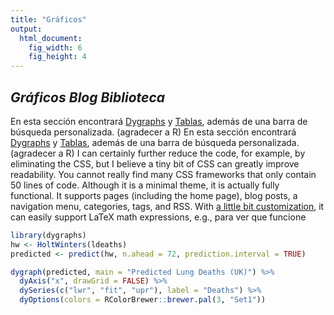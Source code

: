 ```yaml
---
title: "Gráficos"
output:
  html_document:
    fig_width: 6
    fig_height: 4
---
```


## _Gráficos_  _Blog_ _Biblioteca_ 

En esta sección encontrará [Dygraphs]() y [Tablas](), además de una barra de búsqueda personalizada. (agradecer a R) En esta sección encontrará [Dygraphs]() y [Tablas](), además de una barra de búsqueda personalizada. (agradecer a R) I can certainly further reduce the code, for example, by eliminating the CSS, but I believe a tiny bit of CSS can greatly improve readability. You cannot really find many CSS frameworks that only contain 50 lines of code. Although it is a minimal theme, it is actually fully functional. It supports pages (including the home page), blog posts, a navigation menu, categories, tags, and RSS. With [a little bit customization](https://github.com/yihui/hugo-xmin/blob/master/exampleSite/layouts/partials/foot_custom.html), it can easily support LaTeX math expressions, e.g.,
para ver que funcione



```r
library(dygraphs)
hw <- HoltWinters(ldeaths)
predicted <- predict(hw, n.ahead = 72, prediction.interval = TRUE)

dygraph(predicted, main = "Predicted Lung Deaths (UK)") %>%
  dyAxis("x", drawGrid = FALSE) %>%
  dySeries(c("lwr", "fit", "upr"), label = "Deaths") %>%
  dyOptions(colors = RColorBrewer::brewer.pal(3, "Set1"))
```